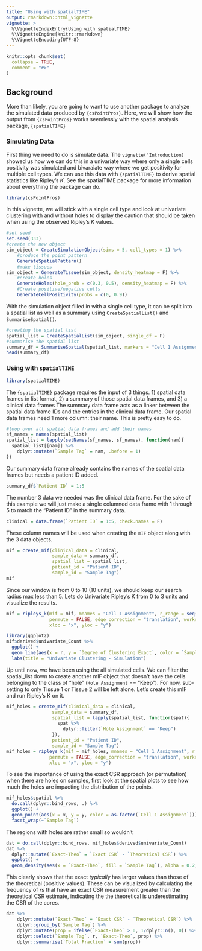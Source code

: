 ```yaml
---
title: "Using with spatialTIME"
output: rmarkdown::html_vignette
vignette: >
  %\VignetteIndexEntry{Using with spatialTIME}
  %\VignetteEngine{knitr::rmarkdown}
  %\VignetteEncoding{UTF-8}
---
```


```r
knitr::opts_chunk$set(
  collapse = TRUE,
  comment = "#>"
)
```

## Background

More than likely, you are going to want to use another package to analyze the simulated data produced by `{csPointPros}`. Here, we will show how the output from `{csPointPros}` works seemlessly with the spatial analysis package, `{spatialTIME}`

### Simulating Data

First thing we need to do is simulate data. The `vignette("Introduction)` showed us how we can do this in a univariate way where only a single cells positivity was simulated and bivaraiate way where we get positivity for multiple cell types. We can use this data with `{spatialTIME}` to derive spatial statistics like Ripley's *K*. See the spatialTIME package for more information about everything the package can do.

```r
library(csPointPros)
```


In this vignette, we will stick with a single cell type and look at univariate clustering with and without holes to display the caution that should be taken when using the observed Ripley's *K* values. 

```r
#set seed
set.seed(333)
#create the new object
sim_object = CreateSimulationObject(sims = 5, cell_types = 1) %>%
    #produce the point pattern
    GenerateSpatialPattern()
    #make tissues
sim_object = GenerateTissue(sim_object, density_heatmap = F) %>%
    #create holes
    GenerateHoles(hole_prob = c(0.3, 0.5), density_heatmap = F) %>%
    #Create positive/negative cells
    GenerateCellPositivity(probs = c(0, 0.9))
```

With the simulation object filled in with a single cell type, it can be split into a spatial list as well as a summary using `CreateSpatialList()` and `SummariseSpatial()`.

```r
#creating the spatial list
spatial_list = CreateSpatialList(sim_object, single_df = F)
#summarise the spatial list
summary_df = SummariseSpatial(spatial_list, markers = "Cell 1 Assignment")
head(summary_df)
```

### Using with `spatialTIME`

```r
library(spatialTIME)
```

The `{spatialTIME}` package requires the input of 3 things. 1) spatial data frames in list format, 2) a summary of those spatial data frames, and 3) a clinical data frames The summary data frame acts as a linker between the spatial data frame IDs and the entries in the clinical data frame. Our spatial data frames need 1 more column: their name. This is pretty easy to do.

```r
#loop over all spatial data frames and add their names
sf_names = names(spatial_list)
spatial_list = lapply(setNames(sf_names, sf_names), function(nam){
  spatial_list[[nam]] %>%
    dplyr::mutate(`Sample Tag` = nam, .before = 1)
})
```

Our summary data frame already contains the names of the spatial data frames but needs a patient ID added.

```r
summary_df$`Patient ID` = 1:5
```

The number 3 data we needed was the clinical data frame. For the sake of this example we will just make a single columned data frame with 1 through 5 to match the "Patient ID" in the summary data.

```r
clinical = data.frame(`Patient ID` = 1:5, check.names = F)
```

These column names will be used when creating the `mIF` object along with the 3 data objects.

```r
mif = create_mif(clinical_data = clinical,
                 sample_data = summary_df,
                 spatial_list = spatial_list,
                 patient_id = "Patient ID",
                 sample_id = "Sample Tag")
mif
```

Since our window is from 0 to 10 (10 units), we should keep our search radius max less than 5. Lets do Univariate Ripley's K from 0 to 3 units and visualize the results.

```r
mif = ripleys_k(mif = mif, mnames = "Cell 1 Assignment", r_range = seq(0, 3, 0.1), 
                permute = FALSE, edge_correction = "translation", workers = 1,
                xloc = "x", yloc = "y")
```

```r
library(ggplot2)
mif$derived$univariate_Count %>%
  ggplot() +
  geom_line(aes(x = r, y = `Degree of Clustering Exact`, color = `Sample Tag`)) +
  labs(title = "Univariate Clustering - Simulation")
```

Up until now, we have been using the all simulated cells. We can filter the spatial_list down to create another mIF object that doesn't have the cells belonging to the class of "hole" (`Hole Assignment` == "Keep"). For now, sub-setting to only Tissue 1 or Tissue 2 will be left alone. Let's create this mIF and run Ripley's K on it.

```r
mif_holes = create_mif(clinical_data = clinical,
                 sample_data = summary_df,
                 spatial_list = lapply(spatial_list, function(spat){
                   spat %>%
                     dplyr::filter(`Hole Assignment` == "Keep")
                 }),
                 patient_id = "Patient ID",
                 sample_id = "Sample Tag")
mif_holes = ripleys_k(mif = mif_holes, mnames = "Cell 1 Assignment", r_range = seq(0, 3, 0.1), 
                permute = FALSE, edge_correction = "translation", workers = 1,
                xloc = "x", yloc = "y")
```

To see the importance of using the exact CSR approach (or permutation) when there are holes on samples, first look at the spatial plots to see how much the holes are impacting the distribution of the points.

```r
mif_holes$spatial %>%
  do.call(dplyr::bind_rows, .) %>%
  ggplot() +
  geom_point(aes(x = x, y = y, color = as.factor(`Cell 1 Assignment`))) +
  facet_wrap(~`Sample Tag`)
```

The regions with holes are rather small so wouldn't 

```r
dat = do.call(dplyr::bind_rows, mif_holes$derived$univariate_Count)
dat %>%
  dplyr::mutate(`Exact-Theo` = `Exact CSR` - `Theoretical CSR`) %>%
  ggplot() +
  geom_density(aes(x = `Exact-Theo`, fill = `Sample Tag`), alpha = 0.2, adjust = 0.2)
```

This clearly shows that the exact *typically* has larger values than those of the theoretical (positive values). These can be visualized by calculating the frequency of *r*s that have an exact CSR measurement greater than the theoretical CSR estimate, indicating the the theoretical is underestimating the CSR of the cores. 

```r
dat %>%
    dplyr::mutate(`Exact-Theo` = `Exact CSR` - `Theoretical CSR`) %>%
    dplyr::group_by(`Sample Tag`) %>%
    dplyr::mutate(prop = ifelse(`Exact-Theo` > 0, 1/dplyr::n(), 0)) %>%
    dplyr::select(`Sample Tag`, r, `Exact-Theo`, prop) %>%
    dplyr::summarise(`Total Fraction` = sum(prop))
```

